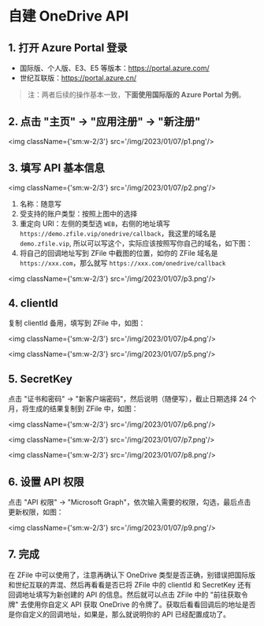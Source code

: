 # 自建 OneDrive API

## 1. 打开 Azure Portal 登录

- 国际版、个人版、E3、E5 等版本：https://portal.azure.com/
- 世纪互联版：https://portal.azure.cn/

> 注：两者后续的操作基本一致，**下面使用国际版的 Azure Portal 为例**。

## 2. 点击 "主页" -> "应用注册" -> "新注册"

<img className={'sm:w-2/3'} src='/img/2023/01/07/p1.png'/>

## 3. 填写 API 基本信息

<img className={'sm:w-2/3'} src='/img/2023/01/07/p2.png'/>

1. 名称：随意写
2. 受支持的账户类型：按照上图中的选择
3. 重定向 URI：左侧的类型选 `WEB`，右侧的地址填写 `https://demo.zfile.vip/onedrive/callback`，我这里的域名是 `demo.zfile.vip`, 所以可以写这个，实际应该按照写你自己的域名，如下图：
4. 将自己的回调地址写到 ZFile 中截图的位置，如你的 ZFile 域名是 `https://xxx.com`，那么就写 `https://xxx.com/onedrive/callback`

<img className={'sm:w-2/3'} src='/img/2023/01/07/p3.png'/>

## 4. clientId

复制 clientId 备用，填写到 ZFile 中，如图：

<img className={'sm:w-2/3'} src='/img/2023/01/07/p4.png'/>

<img className={'sm:w-2/3'} src='/img/2023/01/07/p5.png'/>

## 5. SecretKey

点击 "证书和密码" -> "新客户端密码"，然后说明（随便写），截止日期选择 24 个月，将生成的结果复制到 ZFile 中，如图：

<img className={'sm:w-2/3'} src='/img/2023/01/07/p6.png'/>

<img className={'sm:w-2/3'} src='/img/2023/01/07/p7.png'/>

<img className={'sm:w-2/3'} src='/img/2023/01/07/p8.png'/>


## 6. 设置 API 权限

点击 "API 权限" -> "Microsoft Graph"，依次输入需要的权限，勾选，最后点击更新权限，如图：

<img className={'sm:w-2/3'} src='/img/2023/01/07/p9.png'/>

## 7. 完成

在 ZFile 中可以使用了，注意再确认下 OneDrive 类型是否正确，别错误把国际版和世纪互联的弄混、然后再看看是否已将 ZFile 中的 clientId 和 SecretKey 还有回调地址填写为新创建的 API 的信息。然后就可以点击 ZFile 中的 "前往获取令牌" 去使用你自定义 API 获取 OneDrive 的令牌了。获取后看看回调后的地址是否是你自定义的回调地址，如果是，那么就说明你的 API 已经配置成功了。